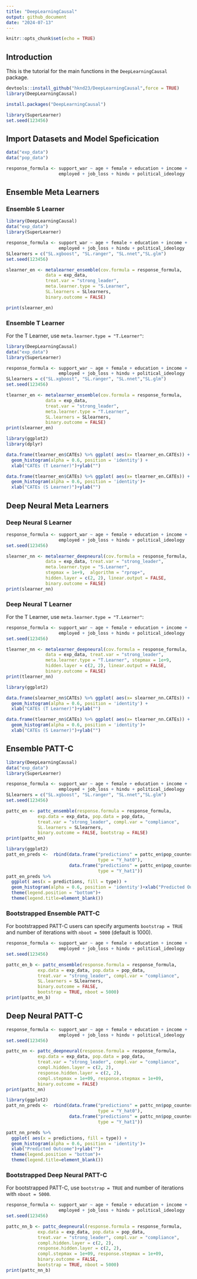 ```yaml
---
title: "DeepLearningCausal"
output: github_document
date: "2024-07-13"
---
```


```r
knitr::opts_chunk$set(echo = TRUE)
```

## Introduction

This is the tutorial for the main functions in the `DeepLearningCausal` package. 

```r
devtools::install_github("hknd23/DeepLearningCausal",force = TRUE)
library(DeepLearningCausal)
```
```r
install.packages("DeepLearningCausal")
```

```r
library(SuperLearner)
set.seed(123456)
```

## Import Datasets and Model Speficication

```r
data("exp_data")
data("pop_data")

response_formula <- support_war ~ age + female + education + income +
                    employed + job_loss + hindu + political_ideology
```
## Ensemble Meta Learners

### Ensemble S Learner
```r
library(DeepLearningCausal)
data("exp_data")
library(SuperLearner)

response_formula <- support_war ~ age + female + education + income +
                    employed + job_loss + hindu + political_ideology
SLlearners = c("SL.xgboost", "SL.ranger", "SL.nnet","SL.glm")
set.seed(123456)

slearner_en <- metalearner_ensemble(cov.formula = response_formula,
               data = exp_data,
               treat.var = "strong_leader",
               meta.learner.type = "S.Learner",
               SL.learners = SLlearners,
               binary.outcome = FALSE)

print(slearner_en)
```

### Ensemble T Learner
For the T Learner, use `meta.learner.type = "T.Learner"`: 

```r
library(DeepLearningCausal)
data("exp_data")
library(SuperLearner)

response_formula <- support_war ~ age + female + education + income +
                    employed + job_loss + hindu + political_ideology
SLlearners = c("SL.xgboost", "SL.ranger", "SL.nnet","SL.glm")
set.seed(123456)

tlearner_en <- metalearner_ensemble(cov.formula = response_formula,
               data = exp_data,
               treat.var = "strong_leader",
               meta.learner.type = "T.Learner",
               SL.learners = SLlearners,
               binary.outcome = FALSE)
print(slearner_en)
```

```r
library(ggplot2)
library(dplyr)

data.frame(tlearner_en$CATEs) %>% ggplot( aes(x= tlearner_en.CATEs)) +
  geom_histogram(alpha = 0.6, position = 'identity') +
  xlab("CATEs (T Learner)")+ylab("")

data.frame(tlearner_en$CATEs) %>% ggplot( aes(x= tlearner_en.CATEs)) +
  geom_histogram(alpha = 0.6, position = 'identity')+
  xlab("CATEs (S Learner)")+ylab("")
```

## Deep Neural Meta Learners

### Deep Neural S Learner
```r
response_formula <- support_war ~ age + female + education + income +
                    employed + job_loss + hindu + political_ideology
set.seed(123456)

slearner_nn <- metalearner_deepneural(cov.formula = response_formula,
               data = exp_data, treat.var = "strong_leader",
               meta.learner.type = "S.Learner",
               stepmax = 1e+9,  algorithm = "rprop+",
               hidden.layer = c(2, 2), linear.output = FALSE,
               binary.outcome = FALSE)
print(slearner_nn)
```

### Deep Neural T Learner
For the T Learner, use `meta.learner.type = "T.Learner"`: 

```r
response_formula <- support_war ~ age + female + education + income +
                    employed + job_loss + hindu + political_ideology
set.seed(123456)

tlearner_nn <- metalearner_deepneural(cov.formula = response_formula,
               data = exp_data, treat.var = "strong_leader",
               meta.learner.type = "T.Learner", stepmax = 1e+9, 
               hidden.layer = c(2, 2), linear.output = FALSE,
               binary.outcome = FALSE)
print(tlearner_nn)
```


```r
library(ggplot2)

data.frame(slearner_nn$CATEs) %>% ggplot( aes(x= slearner_nn.CATEs)) +
  geom_histogram(alpha = 0.6, position = 'identity') +
  xlab("CATEs (T Learner)")+ylab("")

data.frame(tlearner_nn$CATEs) %>% ggplot( aes(x= tlearner_nn.CATEs)) +
  geom_histogram(alpha = 0.6, position = 'identity')+
  xlab("CATEs (S Learner)")+ylab("")
```

## Ensemble PATT-C

```r
library(DeepLearningCausal)
data("exp_data")
library(SuperLearner)

response_formula <- support_war ~ age + female + education + income +
                    employed + job_loss + hindu + political_ideology
SLlearners = c("SL.xgboost", "SL.ranger", "SL.nnet","SL.glm")
set.seed(123456)

pattc_en <- pattc_ensemble(response.formula = response_formula,
            exp.data = exp_data, pop.data = pop_data,
            treat.var = "strong_leader", compl.var = "compliance",
            SL.learners = SLlearners,
            binary.outcome = FALSE, bootstrap = FALSE)
print(pattc_en)
```

```r
library(ggplot2)
patt_en_preds <-  rbind(data.frame("predictions" = pattc_en$pop_counterfactual[,1],
                                   type = "Y_hat0"),
                        data.frame("predictions" = pattc_en$pop_counterfactual[,2],
                                   type = "Y_hat1"))
patt_en_preds %>%
  ggplot( aes(x = predictions, fill = type)) +
  geom_histogram(alpha = 0.6, position = 'identity')+xlab("Predicted Outcome")+ylab("")+
  theme(legend.position = "bottom")+
  theme(legend.title=element_blank())
```

### Bootstrapped Ensemble PATT-C

For bootstrapped PATT-C users can specify arguments `bootstrap = TRUE` and number
of iterations with `nboot = 5000` (default is 1000). 

```r
response_formula <- support_war ~ age + female + education + income +
                    employed + job_loss + hindu + political_ideology
set.seed(123456)

pattc_en_b <- pattc_ensemble(response.formula = response_formula,
            exp.data = exp_data, pop.data = pop_data,
            treat.var = "strong_leader", compl.var = "compliance",
            SL.learners = SLlearners,
            binary.outcome = FALSE, 
            bootstrap = TRUE, nboot = 5000)
print(pattc_en_b)
```

## Deep Neural PATT-C

```r
response_formula <- support_war ~ age + female + education + income +
                    employed + job_loss + hindu + political_ideology
set.seed(123456)

pattc_nn <- pattc_deepneural(response.formula = response_formula,
            exp.data = exp_data, pop.data = pop_data,
            treat.var = "strong_leader", compl.var = "compliance",
            compl.hidden.layer = c(2, 2),
            response.hidden.layer = c(2, 2),
            compl.stepmax = 1e+09, response.stepmax = 1e+09,
            binary.outcome = FALSE)
print(pattc_nn)
```

```r
library(ggplot2)
patt_nn_preds <-  rbind(data.frame("predictions" = pattc_nn$pop_counterfactual[,1],
                                   type = "Y_hat0"),
                        data.frame("predictions" = pattc_nn$pop_counterfactual[,2],
                                   type = "Y_hat1"))

patt_nn_preds %>%
  ggplot( aes(x = predictions, fill = type)) +
  geom_histogram(alpha = 0.6, position = 'identity')+
  xlab("Predicted Outcome")+ylab("")+
  theme(legend.position = "bottom")+
  theme(legend.title=element_blank())
```

### Bootstrapped Deep Neural PATT-C

For bootstrapped PATT-C, use `bootstrap = TRUE` and number of iterations with `nboot = 5000`. 

```r
response_formula <- support_war ~ age + female + education + income +
                    employed + job_loss + hindu + political_ideology
set.seed(123456)

pattc_nn_b <- pattc_deepneural(response.formula = response_formula,
            exp.data = exp_data, pop.data = pop_data,
            treat.var = "strong_leader", compl.var = "compliance",
            compl.hidden.layer = c(2, 2),
            response.hidden.layer = c(2, 2),
            compl.stepmax = 1e+09, response.stepmax = 1e+09,
            binary.outcome = FALSE, 
            bootstrap = TRUE, nboot = 5000)
print(pattc_nn_b)
```

